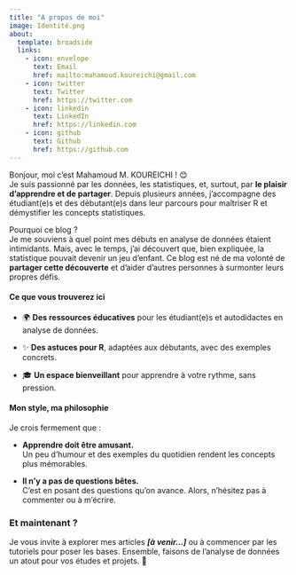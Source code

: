 ```yaml
---
title: "A propos de moi"
image: Identité.png
about:
  template: broadside
  links:
    - icon: envelope
      text: Email
      href: mailto:mahamoud.koureichi@gmail.com
    - icon: twitter
      text: Twitter
      href: https://twitter.com
    - icon: linkedin
      text: LinkedIn
      href: https://linkedin.com
    - icon: github
      text: Github
      href: https://github.com
---
```


Bonjour, moi c’est Mahamoud M. KOUREICHI ! 😊\
Je suis passionné par les données, les statistiques, et, surtout, par **le plaisir d’apprendre et de partager**. Depuis plusieurs années, j'accompagne des étudiant(e)s et des débutant(e)s dans leur parcours pour maîtriser R et démystifier les concepts statistiques.

Pourquoi ce blog ?\
Je me souviens à quel point mes débuts en analyse de données étaient intimidants. Mais, avec le temps, j'ai découvert que, bien expliquée, la statistique pouvait devenir un jeu d'enfant. Ce blog est né de ma volonté de **partager cette découverte** et d'aider d'autres personnes à surmonter leurs propres défis.

#### Ce que vous trouverez ici

-   🌍 **Des ressources éducatives** pour les étudiant(e)s et autodidactes en analyse de données.

-   ✨ **Des astuces pour R**, adaptées aux débutants, avec des exemples concrets.

-   🎓 **Un espace bienveillant** pour apprendre à votre rythme, sans pression.

#### Mon style, ma philosophie

Je crois fermement que :

-   **Apprendre doit être amusant.**\
    Un peu d’humour et des exemples du quotidien rendent les concepts plus mémorables.

-   **Il n’y a pas de questions bêtes.**\
    C’est en posant des questions qu’on avance. Alors, n’hésitez pas à commenter ou à m’écrire.

### **Et maintenant ?**

Je vous invite à explorer mes articles ***\[à venir...\]*** ou à commencer par les tutoriels pour poser les bases. Ensemble, faisons de l’analyse de données un atout pour vos études et projets. 🚀

